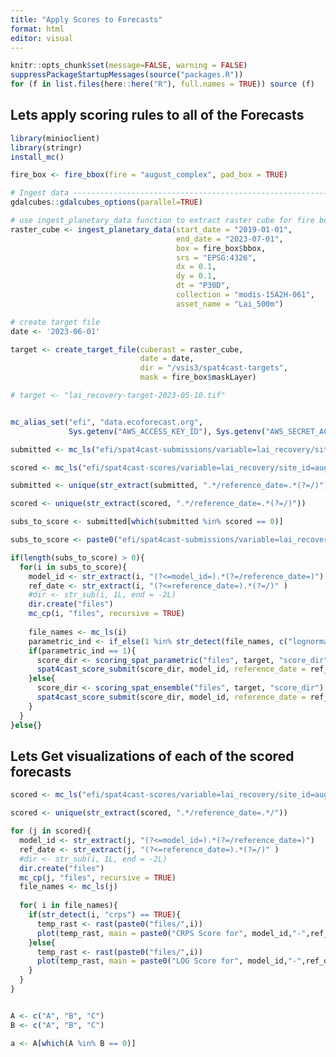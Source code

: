 ```yaml
---
title: "Apply Scores to Forecasts"
format: html
editor: visual
---
```


```r
knitr::opts_chunk$set(message=FALSE, warning = FALSE)
suppressPackageStartupMessages(source("packages.R"))
for (f in list.files(here::here("R"), full.names = TRUE)) source (f)
```

## Lets apply scoring rules to all of the Forecasts

```r
library(minioclient)
library(stringr)
install_mc()

fire_box <- fire_bbox(fire = "august_complex", pad_box = TRUE)

# Ingest data ------------------------------------------------------------
gdalcubes::gdalcubes_options(parallel=TRUE)

# use ingest_planetary_data function to extract raster cube for fire bounding box between Jan 1 2002 and July 1 2023.
raster_cube <- ingest_planetary_data(start_date = "2019-01-01", 
                                     end_date = "2023-07-01", 
                                     box = fire_box$bbox,
                                     srs = "EPSG:4326",
                                     dx = 0.1, 
                                     dy = 0.1, 
                                     dt = "P30D",
                                     collection = "modis-15A2H-061",
                                     asset_name = "Lai_500m")

# create target file
date <- '2023-06-01'

target <- create_target_file(cuberast = raster_cube,
                             date = date,
                             dir = "/vsis3/spat4cast-targets",
                             mask = fire_box$maskLayer)

# target <- "lai_recovery-target-2023-05-10.tif"


mc_alias_set("efi", "data.ecoforecast.org",
             Sys.getenv("AWS_ACCESS_KEY_ID"), Sys.getenv("AWS_SECRET_ACCESS_KEY"))

submitted <- mc_ls("efi/spat4cast-submissions/variable=lai_recovery/site_id=august_complex/", recursive = TRUE)

scored <- mc_ls("efi/spat4cast-scores/variable=lai_recovery/site_id=august_complex/", recursive = TRUE)

submitted <- unique(str_extract(submitted, ".*/reference_date=.*(?=/)"))

scored <- unique(str_extract(scored, ".*/reference_date=.*(?=/)"))

subs_to_score <- submitted[which(submitted %in% scored == 0)]

subs_to_score <- paste0("efi/spat4cast-submissions/variable=lai_recovery/site_id=august_complex/",subs_to_score,"/")

if(length(subs_to_score) > 0){
  for(i in subs_to_score){
    model_id <- str_extract(i, "(?<=model_id=).*(?=/reference_date=)")
    ref_date <- str_extract(i, "(?<=reference_date=).*(?=/)" )
    #dir <- str_sub(i, 1L, end = -2L)
    dir.create("files")
    mc_cp(i, "files", recursive = TRUE)
  
    file_names <- mc_ls(i)
    parametric_ind <- if_else(1 %in% str_detect(file_names, c("lognormal|normal|bernoulli|beta|uniform|gamma|logistic|exponential|poisson")) == TRUE, 1, 0)
    if(parametric_ind == 1){
      score_dir <- scoring_spat_parametric("files", target, "score_dir")
      spat4cast_score_submit(score_dir, model_id, reference_date = ref_date)
    }else{
      score_dir <- scoring_spat_ensemble("files", target, "score_dir")
      spat4cast_score_submit(score_dir, model_id, reference_date = ref_date)
    }
  }
}else{}

```

## Lets Get visualizations of each of the scored forecasts

```r
scored <- mc_ls("efi/spat4cast-scores/variable=lai_recovery/site_id=august_complex/", recursive = TRUE)

scored <- unique(str_extract(scored, ".*/reference_date=.*/"))

for (j in scored){
  model_id <- str_extract(j, "(?<=model_id=).*(?=/reference_date=)")
  ref_date <- str_extract(j, "(?<=reference_date=).*(?=/)" )
  #dir <- str_sub(i, 1L, end = -2L)
  dir.create("files")
  mc_cp(j, "files", recursive = TRUE)
  file_names <- mc_ls(j)
   
  for( i in file_names){
    if(str_detect(i, "crps") == TRUE){
      temp_rast <- rast(paste0("files/",i))
      plot(temp_rast, main = paste0("CRPS Score for", model_id,"-",ref_date))
    }else{
      temp_rast <- rast(paste0("files/",i))
      plot(temp_rast, main = paste0("LOG Score for", model_id,"-",ref_date))
    }
  }
}


A <- c("A", "B", "C")
B <- c("A", "B", "C")

a <- A[which(A %in% B == 0)]



```
